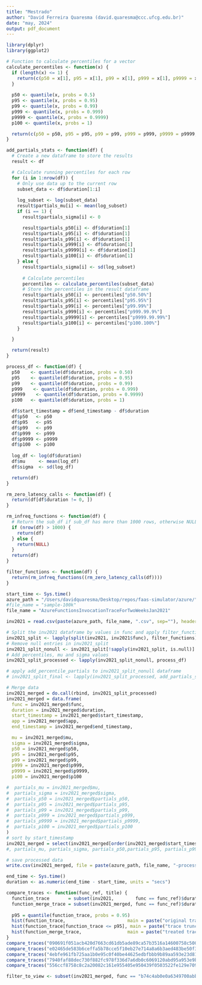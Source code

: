 ```yaml
---
title: "Mestrado"
author: "David Ferreira Quaresma (david.quaresma@ccc.ufcg.edu.br)"
date: "may, 2024"
output: pdf_document
---
```


```r
library(dplyr)
library(ggplot2)

# Function to calculate percentiles for a vector
calculate_percentiles <- function(x) {
  if (length(x) <= 1) {
    return(c(p50 = x[1], p95 = x[1], p99 = x[1], p999 = x[1], p9999 = x[1], p100 = x[1]))
  }
  
  p50 <- quantile(x, probs = 0.5)
  p95 <- quantile(x, probs = 0.95)
  p99 <- quantile(x, probs = 0.99)
  p999 <- quantile(x, probs = 0.999)
  p9999 <- quantile(x, probs = 0.9999)
  p100 <- quantile(x, probs = 1)

  return(c(p50 = p50, p95 = p95, p99 = p99, p999 = p999, p9999 = p9999, p100 = p100))
}

add_partials_stats <- function(df) {
  # Create a new dataframe to store the results
  result <- df

  # Calculate running percentiles for each row
  for (i in 1:nrow(df)) {
    # Only use data up to the current row
    subset_data <- df$duration[1:i]
  
    log_subset <- log(subset_data)
    result$partials_mu[i] <- mean(log_subset)
    if (i == 1) {
      result$partials_sigma[i] <- 0

      result$partials_p50[i] <- df$duration[1]
      result$partials_p95[i] <- df$duration[1]
      result$partials_p99[i] <- df$duration[1]
      result$partials_p999[i] <- df$duration[1]
      result$partials_p9999[i] <- df$duration[1]
      result$partials_p100[i] <- df$duration[1]
    } else {
      result$partials_sigma[i] <- sd(log_subset)
  
      # Calculate percentiles
      percentiles <- calculate_percentiles(subset_data)
      # Store the percentiles in the result dataframe
      result$partials_p50[i] <- percentiles["p50.50%"]
      result$partials_p95[i] <- percentiles["p95.95%"]
      result$partials_p99[i] <- percentiles["p99.99%"]
      result$partials_p999[i] <- percentiles["p999.99.9%"]
      result$partials_p9999[i] <- percentiles["p9999.99.99%"]
      result$partials_p100[i] <- percentiles["p100.100%"]
    }

  }

  return(result)
}

process_df <- function(df) {
  p50    <- quantile(df$duration, probs = 0.50)
  p95    <- quantile(df$duration, probs = 0.95)
  p99    <- quantile(df$duration, probs = 0.99)
  p999    <- quantile(df$duration, probs = 0.999)
  p9999    <- quantile(df$duration, probs = 0.9999)
  p100   <- quantile(df$duration, probs = 1)

  df$start_timestamp = df$end_timestamp - df$duration
  df$p50   <- p50
  df$p95   <- p95
  df$p99   <- p99
  df$p999  <- p999
  df$p9999 <- p9999
  df$p100  <- p100
  
  log_df <- log(df$duration)
  df$mu     <- mean(log_df)
  df$sigma  <- sd(log_df)

  return(df)
}

rm_zero_latency_calls <- function(df) {
  return(df[df$duration != 0, ])
}

rm_infreq_functions <- function(df) {
  # Return the sub_df if sub_df has more than 1000 rows, otherwise NULL
  if (nrow(df) > 1000) {
    return(df)
  } else {
    return(NULL)
  }
  return(df)
}

filter_functions <- function(df) {
  return(rm_infreq_functions((rm_zero_latency_calls(df))))
}
```

```r
start_time <- Sys.time()
azure_path = "/Users/davidquaresma/Desktop/repos/faas-simulator/azure/"
#file_name = "sample-100k"
file_name = "AzureFunctionsInvocationTraceForTwoWeeksJan2021"

inv2021 = read.csv(paste(azure_path, file_name, ".csv", sep=""), header = TRUE)

# Split the inv2021 dataframe by values in func and apply filter_functions to each sub-dataframe
inv2021_split <- lapply(split(inv2021, inv2021$func), filter_functions)
# Remove null entries in inv2021_split
inv2021_split_nonull <- inv2021_split[!sapply(inv2021_split, is.null)]
# Add percentiles, mu and sigma values
inv2021_split_processed <- lapply(inv2021_split_nonull, process_df)

# apply add_percentile_partials to inv2021_split_nonull dataframe
# inv2021_split_final <- lapply(inv2021_split_processed, add_partials_stats)

# Merge data  
inv2021_merged = do.call(rbind, inv2021_split_processed)
inv2021_merged = data.frame(
  func = inv2021_merged$func,
  duration = inv2021_merged$duration,
  start_timestamp = inv2021_merged$start_timestamp,
  app = inv2021_merged$app,
  end_timestamp = inv2021_merged$end_timestamp,

  mu = inv2021_merged$mu,
  sigma = inv2021_merged$sigma,
  p50 = inv2021_merged$p50,
  p95 = inv2021_merged$p95,
  p99 = inv2021_merged$p99,
  p999 = inv2021_merged$p999,
  p9999 = inv2021_merged$p9999,
  p100 = inv2021_merged$p100

#  partials_mu = inv2021_merged$mu,
#  partials_sigma = inv2021_merged$sigma,
#  partials_p50 = inv2021_merged$partials_p50,
#  partials_p95 = inv2021_merged$partials_p95,
#  partials_p99 = inv2021_merged$partials_p99,
#  partials_p999 = inv2021_merged$partials_p999,
#  partials_p9999 = inv2021_merged$partials_p9999,
#  partials_p100 = inv2021_merged$partials_p100
)
# sort by start_timestamp
inv2021_merged = select(inv2021_merged[order(inv2021_merged$start_timestamp),], app, func, start_timestamp, duration, end_timestamp, mu, sigma, p50, p95, p99, p999, p9999, p100)
#, partials_mu, partials_sigma, partials_p50,partials_p95, partials_p99, partials_p999, partials_p9999, partials_p100)

# save processed data
write.csv(inv2021_merged, file = paste(azure_path, file_name, "-processed.csv", sep=""), row.names = FALSE)

end_time <- Sys.time()
duration <- as.numeric(end_time - start_time, units = "secs")
```

```r
compare_traces <- function(func_ref, title) {
  function_trace       = subset(inv2021,        func == func_ref)$duration
  function_merge_trace = subset(inv2021_merged, func == func_ref)$duration
  
  p95 = quantile(function_trace, probs = 0.95)
  hist(function_trace,                       main = paste("original trace: ",         title, sep=" "), xlab = "Duration")
  hist(function_trace[function_trace <= p95], main = paste("trace truncated at p95: ", title, sep=" "), xlab = "Duration")
  hist(function_merge_trace,                 main = paste("treated trace: ",          title, sep=" "), xlab = "Duration")
}
compare_traces("090691f051acb420d7663cd61db5ade89ca57b3516a14600758c5003015f4d42", "function with suffix 4d42")
compare_traces("e02465de583b6ceffa5b78cce5f10eb27e714a8a6b3aed483be50f30a924071f", "function with suffix 071f")
compare_traces("4ebfe961fb725aa1b0e95c0f40be44625edbfbbb9b89aa593e23d81211eb3e87", "function with suffix 3e87")
compare_traces("7940faf88dec730f882fc978f336d7a6db0c6069120abd95a953e9bfc988aecd", "function with suffix aecd")
compare_traces("556ccf8758c8c2a20082c161e955405e950439f0503522fe129e709a5dc0e58f", "function with suffix e58f")

filter_to_view <- subset(inv2021_merged, func == "b74c4ab0e0a6349700abbf5ca5f97d54005710f2289f96a42df946539971c7f3")
```

